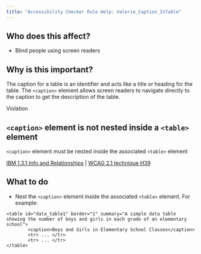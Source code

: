 ```yaml
---
title: "Accessibility Checker Rule Help: Valerie_Caption_InTable"
---
```


<div className="toolHelp">
<Row>
<Column colLg={5} colMd={3} colSm={4} className="toolLeft">

## Who does this affect?

 * Blind people using screen readers

## Why is this important?

The caption for a table is an identifier and acts like a title or heading for the table. The `<caption>` element allows screen readers to navigate directly to the caption to get the description of the table.

</Column>
<Column colLg={11} colMd={5} colSm={4} className="toolMain">

<div id="locLevel" className="level-violation">Violation</div>

## `<caption>` element is not nested inside a `<table>` element
`<caption>` element must be nested inside the associated `<table>` element

[IBM 1.3.1 Info and Relationships](https://www.ibm.com/able/guidelines/ci162/info_and_relationships.html) | [WCAG 2.1 technique H39](https://www.w3.org/WAI/WCAG21/Techniques/html/H39)


<div id="locSnippet"></div>

## What to do

 * Nest the `<caption>` element inside the associated `<table>` element. For example:

```
<table id="data_table1" border="1" summary="A simple data table showing the number of boys and girls in each grade of an elementary school">
        <caption>Boys and Girls in Elementary School Classes</caption>
        <tr> ... </tr>
        <tr> ... </tr>
</table>
```
</Column>
</Row>
</div>

